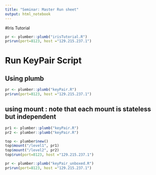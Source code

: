 ```yaml
---
title: "Seminar: Master Run sheet"
output: html_notebook
---
```


#Iris Tutorial
```r
pr <- plumber::plumb("irisTutorial.R")
pr$run(port=8123, host ="129.215.237.1")

```


# Run KeyPair Script
## Using plumb
```r
pr <- plumber::plumb("keyPair.R")
pr$run(port=8123, host ="129.215.237.1")
```


## using mount : note that each mount is stateless but independent 

```r
pr1 <- plumber::plumb("keyPair.R")
pr2 <- plumber::plumb("keyPair.R")

top <- plumber$new()
top$mount("/level1", pr1)
top$mount("/level2", pr2)
top$run(port=8123, host ="129.215.237.1")
```
```r
pr <- plumber::plumb("keyPair_unboxed.R")
pr$run(port=8123, host ="129.215.237.1")
```
